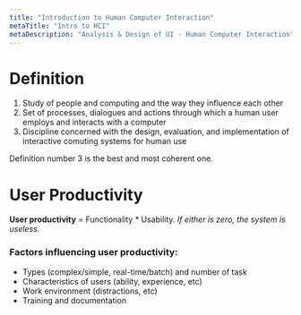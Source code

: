 ```yaml
---
title: "Introduction to Human Computer Interaction"
metaTitle: "Intro to HCI"
metaDescription: "Analysis & Design of UI - Human Computer Interaction"
---
```


# Definition

1. Study of people and computing and the way they influence each other
2. Set of processes, dialogues and actions through which a human user employs and interacts with a computer
3. Discipline concerned with the design, evaluation, and implementation of interactive comuting systems for human use

Definition number 3 is the best and most coherent one.

# User Productivity
**User productivity** = Functionality \* Usability.
*If either is zero, the system is useless.*

### Factors influencing user productivity:
- Types (complex/simple, real-time/batch) and number of task
- Characteristics of users (ability, experience, etc)
- Work environment (distractions, etc)
- Training and documentation

